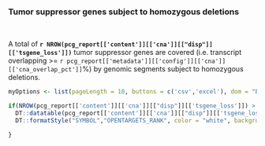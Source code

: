 ### Tumor suppressor genes subject to homozygous deletions
<br>

A total of __`r NROW(pcg_report[['content']][['cna']][["disp"]][['tsgene_loss']])`__ tumor suppressor genes are covered (i.e. transcript overlapping >= `r pcg_report[['metadata']][['config']][['cna']][['cna_overlap_pct']]`%) by genomic segments subject to homozygous deletions.

```r
myOptions <- list(pageLength = 10, buttons = c('csv','excel'), dom = "Bfrtip", scrollCollapse = T)

if(NROW(pcg_report[['content']][['cna']][["disp"]][['tsgene_loss']]) > 0){
  DT::datatable(pcg_report[['content']][['cna']][["disp"]][['tsgene_loss']], options = myOptions, escape=F, extensions = "Responsive") %>%
  DT::formatStyle("SYMBOL","OPENTARGETS_RANK", color = "white", backgroundColor = DT::styleInterval(pcg_report[['content']][['report_display_config']][['opentargets_rank']][['breaks']], pcg_report[['content']][['report_display_config']][['opentargets_rank']][['colors']]))

}
```

<br><br>

